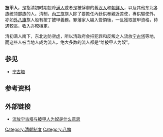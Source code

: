 '''披甲人'''，是指清初时期投降[[满人|满人]]或者是被俘虏的舊[[汉人|汉人]]和[[朝鲜人|朝鲜人]]，以及其他东北各族统领部族的人{{参|{{cite journal |author1=张建 |coauthors=《清入关前“黑营”与“汉兵”考辨》 |journal=《中国史研究》 |date=2016年 |issue=04期 |accessdate=2019-03-14}}}}。清制，[[內三旗|內三旗]]旗人除了要擔任內廷供奉親近差使，專供驅使外，亦如[[外八旗|外八旗]]旗人般有按丁披甲義務。罪藩家人編入管領後，一旦獲取披甲資格，待遇較高，收入亦較穩定。

清初满人南下，东北边防空虚，所以清政府会把犯罪和反叛之人流放[[宁古塔|宁古塔]]等地，而这些人被当地人成为流人。绝大多数的流人都是“给披甲人为奴”{{参|{{cite journal |author1=刘铮 |coauthors=《清代东北流遣区域研究》 |journal=《太原师范学院学报（社会科学版）》 |date=2017年 |issue=01期 |accessdate=2019-03-14}}}}。

== 参见 ==
* [[宁古塔|宁古塔]]

== 参考资料 ==
{{ReflistH|2}}
{{RefFoot}}
{{ReflistF}}

==外部链接==
*[https://web.archive.org/web/20190309225123/http://www.ganqiankai.com/qcnxs/231.html 流放宁古塔与披甲人为奴是什么意思]

[[Category:清朝制度|Category:清朝制度]]
[[Category:八旗|Category:八旗]]